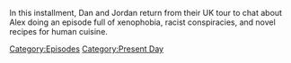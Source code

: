 {{DEFAULTSORT:
    #_EPISODE_0854:September 29, 2023
}}{{Episode
    | title           = September 29, 2023
    | caption         = Listen to this episode on [https://knowledgefight.libsyn.com/854-september-29-2023 Libsyn] [https://open.spotify.com/episode/4miIsXAQJmpkXrJG1PGRlp Spotify], Read the [[Transcript/854: September 29, 2023|Unofficial Transcript]]
    | episodeNumber   = 854
    | length          = 02:10:49
    | airDate         = October 2, 2023
    | coverageDate    = September 29, 2023
    | episodeType     = [[:Category:Present Day|Present Day]]
    | appearance      = [[Dianne Feinstein]], [[Barack Obama]]
    | previousEpisode = [[853: Chatting with The Squatch Guys]]
    | nextEpisode     = [[855: Live At QED In Manchester]]
}}

{{Stub}}

In this installment, Dan and Jordan return from their UK tour to chat about Alex doing an episode full of xenophobia, racist conspiracies, and novel recipes for human cuisine.

[[Category:Episodes]]
[[Category:Present Day]]
